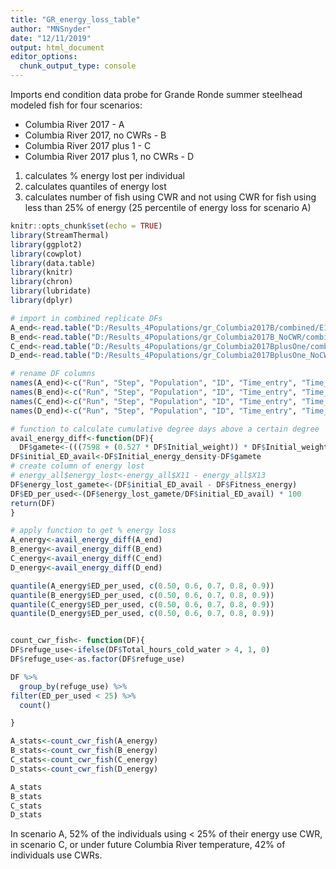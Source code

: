 ```yaml
---
title: "GR_energy_loss_table"
author: "MNSnyder"
date: "12/11/2019"
output: html_document
editor_options: 
  chunk_output_type: console
---
```


Imports end condition data probe for Grande Ronde summer steelhead modeled fish for four scenarios:

* Columbia River 2017 - A
* Columbia River 2017, no CWRs - B
* Columbia River 2017 plus 1 - C
* Columbia River 2017 plus 1, no CWRs - D

1. calculates % energy lost per individual
2. calculates quantiles of energy lost
3. calculates number of fish using CWR and not using CWR for fish using less than 25% of energy (25 percentile of energy loss for scenario A)

```r
knitr::opts_chunk$set(echo = TRUE)
library(StreamThermal)
library(ggplot2)
library(cowplot)
library(data.table)
library(knitr)
library(chron)
library(lubridate)
library(dplyr)

```

```r
# import in combined replicate DFs
A_end<-read.table("D:/Results_4Populations/gr_Columbia2017B/combined/E13.csv", header=TRUE, sep=",")
B_end<-read.table("D:/Results_4Populations/gr_Columbia2017B_NoCWR/combined/F13.csv", header=TRUE, sep=",")
C_end<-read.table("D:/Results_4Populations/gr_Columbia2017BplusOne/combined/G13.csv", header=TRUE, sep=",")
D_end<-read.table("D:/Results_4Populations/gr_Columbia2017BplusOne_NoCWR/combined/H13.csv", header=TRUE, sep=",")

# rename DF columns
names(A_end)<-c("Run", "Step", "Population", "ID", "Time_entry", "Time_exit", "Time_in_system", "Time_remaining", "Total_hours_cold_water", "Initial_weight", "Initial_energy_density", "Fitness_weight", "Fitness_energy_density", "Fitness_energy")
names(B_end)<-c("Run", "Step", "Population", "ID", "Time_entry", "Time_exit", "Time_in_system", "Time_remaining", "Total_hours_cold_water", "Initial_weight", "Initial_energy_density", "Fitness_weight", "Fitness_energy_density", "Fitness_energy")
names(C_end)<-c("Run", "Step", "Population", "ID", "Time_entry", "Time_exit", "Time_in_system", "Time_remaining", "Total_hours_cold_water", "Initial_weight", "Initial_energy_density", "Fitness_weight", "Fitness_energy_density", "Fitness_energy")
names(D_end)<-c("Run", "Step", "Population", "ID", "Time_entry", "Time_exit", "Time_in_system", "Time_remaining", "Total_hours_cold_water", "Initial_weight", "Initial_energy_density", "Fitness_weight", "Fitness_energy_density", "Fitness_energy")

```


```r
# function to calculate cumulative degree days above a certain degree
avail_energy_diff<-function(DF){
  DF$gamete<-(((7598 + (0.527 * DF$Initial_weight)) * DF$Initial_weight) * 0.068) / DF$Initial_weight
DF$initial_ED_avail<-DF$Initial_energy_density-DF$gamete
# create column of energy lost
# energy_all$energy_lost<-energy_all$X11 - energy_all$X13
DF$energy_lost_gamete<-(DF$initial_ED_avail - DF$Fitness_energy) 
DF$ED_per_used<-(DF$energy_lost_gamete/DF$initial_ED_avail) * 100
return(DF)
}

# apply function to get % energy loss
A_energy<-avail_energy_diff(A_end)
B_energy<-avail_energy_diff(B_end)
C_energy<-avail_energy_diff(C_end)
D_energy<-avail_energy_diff(D_end)

quantile(A_energy$ED_per_used, c(0.50, 0.6, 0.7, 0.8, 0.9))
quantile(B_energy$ED_per_used, c(0.50, 0.6, 0.7, 0.8, 0.9))
quantile(C_energy$ED_per_used, c(0.50, 0.6, 0.7, 0.8, 0.9))
quantile(D_energy$ED_per_used, c(0.50, 0.6, 0.7, 0.8, 0.9))


count_cwr_fish<- function(DF){
DF$refuge_use<-ifelse(DF$Total_hours_cold_water > 4, 1, 0)
DF$refuge_use<-as.factor(DF$refuge_use)

DF %>% 
  group_by(refuge_use) %>%
filter(ED_per_used < 25) %>%
  count()

}

A_stats<-count_cwr_fish(A_energy)
B_stats<-count_cwr_fish(B_energy)
C_stats<-count_cwr_fish(C_energy)
D_stats<-count_cwr_fish(D_energy)

A_stats
B_stats
C_stats
D_stats

```

In scenario A, 52% of the individuals using < 25% of their energy use CWR, in scenario C, or under future Columbia River temperature, 42% of individuals use CWRs. 


